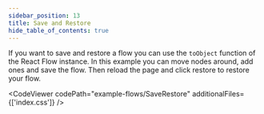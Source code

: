 ```yaml
---
sidebar_position: 13
title: Save and Restore
hide_table_of_contents: true
---
```



If you want to save and restore a flow you can use the `toObject` function of the React Flow instance.
In this example you can move nodes around, add ones and save the flow. Then reload the page and click restore to restore your flow.

<CodeViewer codePath="example-flows/SaveRestore" additionalFiles={['index.css']} />
